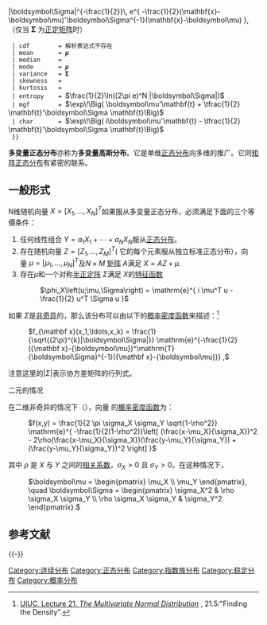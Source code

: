 {{NoteTA
|G1 = Math
|1=zh-hant:參數;zh-cn:参数;zh-tw:母數
|5=zh-cn:信息 ;zh-tw:資訊
|6 = zh-hans:矩; zh-tw:動差;zh-hant:矩
|7= zh-hans:矩阵; zh-tw:矩陣;zh-hant:矩陣
}}

{{Infobox 機率分佈
  | name       = 多元正态分布
  | type       = multivariate
  | pdf_image  = [[File:GaussianScatterPCA.png|220px]]<br/> <small>Many samples from a multivariate (bivariate) Gaussian distribution centered at (1,3) with a standard deviation of 3 in roughly the (0.878, 0.478) direction (longer vector) and of 1 in the second direction (shorter vector, orthogonal to the longer vector).</small>
  | cdf_image  =
  | notation   = <math>\mathcal{N}(\boldsymbol\mu,\,\boldsymbol\Sigma)</math>
  | parameters = '''''μ''''' ∈ '''R'''<sup>''N''</sup> — 位置<br/>'''Σ''' ∈ '''R'''<sup>''N×N''</sup> — [[协方差矩阵|协方差矩阵]] ([[半正定|半正定]])
  | support    = '''''x''''' ∈ '''μ'''+span('''Σ''') ⊆ '''R'''<sup>''N''</sup>
  | pdf        = <math>(2\pi)^{-\frac{N}{2}}|\boldsymbol\Sigma|^{-\frac{1}{2}}\, e^{ -\frac{1}{2}(\mathbf{x}-\boldsymbol\mu)'\boldsymbol\Sigma^{-1}(\mathbf{x}-\boldsymbol\mu) },</math><br/>（仅当 '''Σ''' 为[[正定矩阵|正定矩阵]]时）
  | cdf        = 解析表达式不存在
  | mean       = '''''μ'''''
  | median     =
  | mode       = '''''μ'''''
  | variance   = '''Σ'''
  | skewness   =
  | kurtosis   =
  | entropy    = <math>\frac{1}{2}\ln((2\pi e)^N |\boldsymbol\Sigma|)</math>
  | mgf        = <math>\exp\!\Big( \boldsymbol\mu'\mathbf{t} + \tfrac{1}{2} \mathbf{t}'\boldsymbol\Sigma \mathbf{t}\Big)</math>
  | char       = <math>\exp\!\Big( i\boldsymbol\mu'\mathbf{t} - \tfrac{1}{2} \mathbf{t}'\boldsymbol\Sigma \mathbf{t}\Big)</math>
  }}

'''多变量正态分布'''亦称为'''多变量高斯分布'''。它是单维[[正态分布|正态分布]]向多维的推广。它同[[矩阵正态分布|矩阵正态分布]]有紧密的联系。

==一般形式==
N维随机向量<math>\ X = [X_1, \dots, X_N]^T</math>如果服从多变量正态分布，必须满足下面的三个等價条件：
# 任何线性组合<math>\ Y = a_1 X_1 + \cdots + a_N X_N</math>服从[[正态分布|正态分布]]。
# 存在随机向量<math>\ Z = [Z_1, \dots, Z_M]^T</math>( 它的每个元素服从独立标准正态分布），向量<math>\ \mu = [\mu_1, \dots, \mu_N]^T</math>及<math>N \times M</math> [[矩阵|矩阵]]<math>\ A</math>满足<math>\ X = A Z + \mu</math>. 
# 存在<math>\mu</math>和一个对称[[半正定阵|半正定阵]]<math>\ \Sigma</math>满足<math>\ X </math>的[[:特征函数（概率论）|特征函数]]
#: <math>
\phi_X\left(u;\mu,\Sigma\right)
=
\mathrm{e}^{
 i \mu^T u - \frac{1}{2} u^T \Sigma u
}
</math>

如果<math>\ \Sigma</math>是[[非奇异矩阵|非奇异]]的，那么该分布可以由以下的[[概率密度函数|概率密度函数]]来描述：<ref>[http://www.math.uiuc.edu/~r-ash/Stat/StatLec21-25.pdf UIUC, Lecture 21. ''The Multivariate Normal Distribution''] {{Wayback|url=http://www.math.uiuc.edu/~r-ash/Stat/StatLec21-25.pdf |date=20160623194512 }}, 21.5:"Finding the Density".</ref>

: <math>
f_{\mathbf x}(x_1,\ldots,x_k) =
\frac{1}{\sqrt{(2\pi)^{k}|\boldsymbol\Sigma|}}
\mathrm{e}^{-\frac{1}{2}({\mathbf x}-{\boldsymbol\mu})^\mathrm{T}{\boldsymbol\Sigma}^{-1}({\mathbf x}-{\boldsymbol\mu})}
,
</math>

注意这里的<math>|\Sigma|</math>表示协方差矩阵的行列式。

; 二元的情况
在二维非奇异的情况下（{{nowrap|1=''k'' = rank(Σ) = 2}}），向量 {{nowrap|[''X'' ''Y'']′}} 的[[概率密度函数|概率密度函数]]为：
: <math>f(x,y) =
      \frac{1}{2 \pi  \sigma_X \sigma_Y \sqrt{1-\rho^2}}
      \mathrm{e}^{
        -\frac{1}{2(1-\rho^2)}\left[
          (\frac{x-\mu_X}{\sigma_X})^2 -
          2\rho(\frac{x-\mu_X}{\sigma_X})(\frac{y-\mu_Y}{\sigma_Y}) +
          (\frac{y-\mu_Y}{\sigma_Y})^2 
        \right]
      }</math>

其中 ''ρ'' 是 ''X'' 与 ''Y'' 之间的[[皮尔逊积矩相关系数|相关系数]]，<math> \sigma_X>0 </math> 且 <math> \sigma_Y>0 </math>。在这种情况下， 
: <math>
    \boldsymbol\mu = \begin{pmatrix} \mu_X \\ \mu_Y \end{pmatrix}, \quad
    \boldsymbol\Sigma = \begin{pmatrix} \sigma_X^2 & \rho \sigma_X \sigma_Y \\
                             \rho \sigma_X \sigma_Y  & \sigma_Y^2 \end{pmatrix}.
  </math>

== 参考文献 ==
{{Reflist}}

{{-}}
{{概率分布}}
{{統計學}}

[[Category:连续分布|Category:连续分布]]
[[Category:正态分布|Category:正态分布]]
[[Category:指数族分布|Category:指数族分布]]
[[Category:稳定分布|Category:稳定分布]]
[[Category:概率分布|Category:概率分布]]